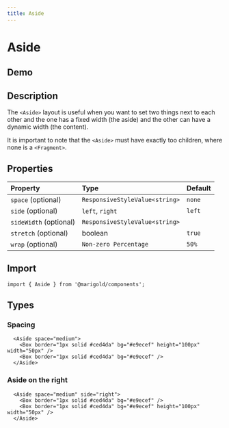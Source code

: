 ```yaml
---
title: Aside
---
```


# Aside

## Demo

<MarigoldTheme>
  <Aside space="medium">
    <Box border="1px solid #ced4da" bg="#e9ecef" height="100px" width="50px" />
    <Box border="1px solid #ced4da" bg="#e9ecef" />
  </Aside>
</MarigoldTheme>

## Description

The `<Aside>` layout is useful when you want to set two things next to each other and the one has a fixed width (the aside) and the other can have a dynamic width (the content).

It is important to note that the `<Aside>` must have exactly too children, where none is a `<Fragment>`.

## Properties

| Property               | Type                           | Default |
| :--------------------- | :----------------------------- | :------ |
| `space` (optional)     | `ResponsiveStyleValue<string>` | `none`  |
| `side` (optional)      | `left`, `right`                | `left`  |
| `sideWidth` (optional) | `ResponsiveStyleValue<string>` |         |
| `stretch` (optional)   | boolean                        | `true`  |
| `wrap` (optional)      | `Non-zero Percentage`          | `50%`   |

## Import

```tsx onlyCode
import { Aside } from '@marigold/components';
```

## Types

### Spacing

```tsx
  <Aside space="medium">
    <Box border="1px solid #ced4da" bg="#e9ecef" height="100px" width="50px" />
    <Box border="1px solid #ced4da" bg="#e9ecef" />
  </Aside>
```

### Aside on the right

```tsx
  <Aside space="medium" side="right">
    <Box border="1px solid #ced4da" bg="#e9ecef" />
    <Box border="1px solid #ced4da" bg="#e9ecef" height="100px" width="50px" />
  </Aside>
```

